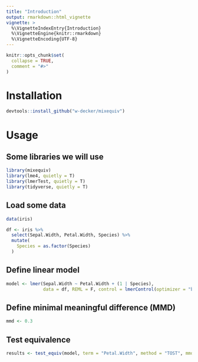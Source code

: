```yaml
---
title: "Introduction"
output: rmarkdown::html_vignette
vignette: >
  %\VignetteIndexEntry{Introduction}
  %\VignetteEngine{knitr::rmarkdown}
  %\VignetteEncoding{UTF-8}
---
```


```r
knitr::opts_chunk$set(
  collapse = TRUE,
  comment = "#>"
)
```

# Installation
```r
devtools::install_github("w-decker/mixequiv")
```

# Usage

## Some libraries we will use
```r
library(mixequiv)
library(lme4, quietly = T)
library(lmerTest, quietly = T)
library(tidyverse, quietly = T)
```

## Load some data
```r
data(iris) 

df <- iris %>%
  select(Sepal.Width, Petal.Width, Species) %>%
  mutate(
    Species = as.factor(Species)
  )
```

## Define linear model
```r
model <- lmer(Sepal.Width ~ Petal.Width + (1 | Species), 
              data = df, REML = F, control = lmerControl(optimizer = "bobyqa"))
```

## Define minimal meaningful difference (MMD)
```r
mmd <- 0.3
```

## Test equivalence
```r
results <- test_equiv(model, term = "Petal.Width", method = "TOST", mmd = mmd)
```



